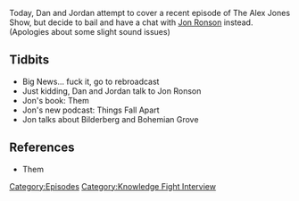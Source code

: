 {{DEFAULTSORT:
    #_EPISODE_0615:November 8, 2021?
}}{{Episode
    | title           = November 8, 2021?
    | caption         = Listen to this episode on [https://knowledgefight.libsyn.com/615-november-8-2021 Libsyn] [https://open.spotify.com/episode/3SI29udq9gcY3lKzOwf7g9 Spotify], Read the [[Transcript/615: November 8, 2021?|Unofficial Transcript]], View discussion on [https://reddit.com/qqnhg2 Reddit]
    | episodeNumber   = 615
    | length          = 01:38:25
    | airDate         = November 10, 2021
    | coverageDate    = November 8, 2021
    | episodeType     = [[:Category:Knowledge Fight Interview|Knowledge Fight Interview]]
    | appearance      = [[Jon Ronson]]
    | previousEpisode = [[614: The Purge of Gates]]
    | nextEpisode     = [[616: November 9, 2021]]
}}

{{Stub}}

Today, Dan and Jordan attempt to cover a recent episode of The Alex Jones Show, but decide to bail and have a chat with [[Jon Ronson]] instead. (Apologies about some slight sound issues)

==Tidbits==

*Big News... fuck it, go to rebroadcast
*Just kidding, Dan and Jordan talk to Jon Ronson
*Jon's book: Them
*Jon's new podcast: Things Fall Apart
*Jon talks about Bilderberg and Bohemian Grove

==References==

*Them

[[Category:Episodes]]
[[Category:Knowledge Fight Interview]]
